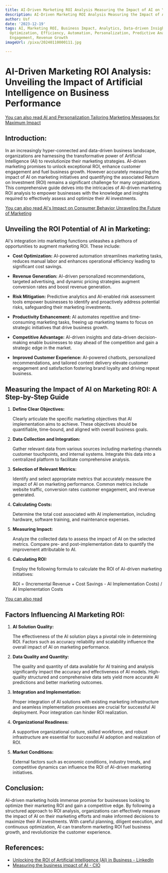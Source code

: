 ```yaml
---
title: AI-Driven Marketing ROI Analysis Measuring the Impact of AI on Your Business
description: AI-Driven Marketing ROI Analysis Measuring the Impact of AI on Your Business
author: Usf
date: '2023-12-19'
tags: AI, Marketing ROI, Business Impact, Analytics, Data-driven Insights, Performance
  Optimization, Efficiency, Automation, Personalization, Predictive Analytics, Customer
  Engagement, Revenue Growth
imageUrl: /pixa/20240110000111.jpg

---
```

# AI-Driven Marketing ROI Analysis: Unveiling the Impact of Artificial Intelligence on Business Performance

[You can also read AI and Personalization  Tailoring Marketing Messages for Maximum  Impact](AI%20and%20Personalization%20Tailoring%20Marketing%20Messages%20for%20Maximum%20Impact)


## Introduction:

In an increasingly hyper-connected and data-driven business landscape, organizations are  harnessing the transformative  power  of Artificial Intelligence (AI) to revolutionize their marketing  strategies. AI-driven marketing promises to unlock exceptional  ROI, enhance customer engagement and fuel  business growth. However accurately  measuring the impact of AI on marketing initiatives and quantifying the associated Return on Investment (ROI) remains a  significant challenge for many organizations. This comprehensive guide delves into the intricacies of AI-driven marketing ROI analysis to empower businesses with the knowledge and insights required  to effectively assess and  optimize  their  AI investments.

[You can also read  AI's Impact on Consumer Behavior  Unraveling the Future of Marketing](AI%27s%20Impact%20on%20Consumer%20Behavior%20Unraveling%20the%20Future%20of%20Marketing)


## Unveiling the ROI Potential of AI in Marketing:

AI's integration into marketing functions unleashes a plethora of  opportunities to augment marketing ROI. These include:

- **Cost Optimization:** AI-powered automation streamlines marketing tasks, reduces manual labor and enhances operational efficiency leading to significant cost  savings.

- **Revenue Generation:** AI-driven personalized recommendations,  targeted advertising, and dynamic pricing  strategies augment conversion rates and boost revenue generation.

- **Risk Mitigation:**  Predictive analytics and AI-enabled risk assessment tools empower businesses  to identify  and proactively address potential  risks, safeguarding their marketing investments.

- **Productivity Enhancement:** AI automates repetitive and time-consuming marketing tasks, freeing up marketing teams to  focus on strategic initiatives that drive business growth.

- **Competitive Advantage:** AI-driven insights and data-driven decision-making enable businesses to stay ahead of the  competition and gain a strategic  edge in the market.

- **Improved  Customer Experience:** AI-powered chatbots, personalized recommendations, and tailored content delivery elevate customer engagement and satisfaction  fostering brand loyalty and driving repeat business.

## Measuring the Impact  of AI on Marketing ROI: A Step-by-Step Guide

1. **Define Clear Objectives:**

   Clearly articulate the specific marketing objectives that AI implementation aims to achieve. These objectives should be quantifiable, time-bound, and aligned with overall business  goals.

2. **Data  Collection and Integration:**

    Gather relevant data from various  sources including marketing  channels customer  touchpoints, and internal systems. Integrate this  data into a centralized platform to facilitate comprehensive analysis.

3. **Selection of Relevant Metrics:**

   Identify and select appropriate metrics that accurately measure the impact of AI on marketing performance. Common metrics include website  traffic, conversion rates customer engagement, and revenue  generated.

4. **Calculating Costs:**

   Determine the  total cost associated with AI implementation, including hardware, software training, and maintenance expenses.

5. **Measuring Impact:**

   Analyze the collected data to assess the impact of  AI on the  selected metrics. Compare pre- and post-implementation data to quantify the improvement attributable  to AI.

6. **Calculating ROI:**

    Employ the  following formula to calculate the ROI of AI-driven  marketing initiatives:

   ROI = (Incremental Revenue + Cost Savings - AI Implementation Costs) /  AI Implementation Costs

[You can  also read ]()


##  Factors Influencing AI Marketing ROI:

1. **AI Solution Quality:**

   The effectiveness of  the AI solution plays a pivotal role  in determining ROI. Factors such as accuracy reliability and scalability influence the overall impact of AI on marketing  performance.

2. **Data Quality and  Quantity:**

    The quality and quantity of data available for AI training and analysis significantly impact the accuracy  and effectiveness of AI models. High-quality structured and comprehensive data sets yield more accurate AI predictions and better marketing outcomes.

3. **Integration and Implementation:**

   Proper integration of AI solutions with existing marketing infrastructure and seamless implementation processes are crucial for successful AI  deployment. Poor integration can hinder ROI realization.

4. **Organizational  Readiness:**

   A supportive organizational culture, skilled workforce, and robust infrastructure are essential for successful AI adoption  and realization of ROI.

5. **Market  Conditions:**

    External factors  such as economic conditions, industry trends, and competitive dynamics can  influence  the ROI of AI-driven marketing initiatives.

## Conclusion:

AI-driven  marketing holds immense promise for businesses looking to optimize their marketing ROI  and gain  a competitive edge. By following a structured approach to ROI analysis, organizations can effectively measure the impact of AI on their marketing efforts and make informed  decisions to  maximize their AI investments. With careful planning, diligent execution, and continuous optimization, AI can transform marketing ROI fuel business growth, and  revolutionize the customer experience.

## References:
- [Unlocking the ROI of Artificial Intelligence (AI) in Business - LinkedIn](https://www.linkedin.com/pulse/unlocking-roi-artificial-intelligence-ai-business-mcdaccg-n69ee)
- [Measuring the business impact of AI - CIO](https://www.cio.com/article/405620/measuring-the-business-impact-of-ai.html)
